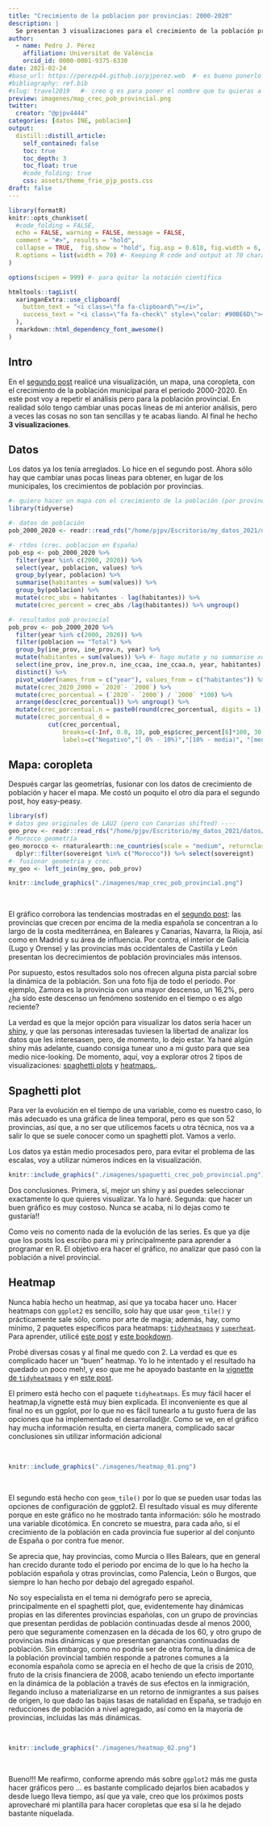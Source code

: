 ```yaml
---
title: "Crecimiento de la poblacion por provincias: 2000-2020"
description: |
  Se presentan 3 visualizaciones para el crecimiento de la población provincial en España para el periodo 2000-2020. La primera, una coropleta, complementa y reafirma el resultado del segundo post. La segunda, un spaghetti plot, que permite ver, hasta cierto punto, la evolución temporal del crecimiento de la población provincial a lo largo del periodo. Por último se presentan 2 heatmaps que complementan al anterior gráfico.
author:
  - name: Pedro J. Pérez
    affiliation: Universitat de València
    orcid_id: 0000-0001-9375-6330
date: 2021-02-24
#base_url: https://perezp44.github.io/pjperez.web  #- es bueno ponerlo
#bibliography: ref.bib
#slug: travel2019   #- creo q es para poner el nombre que tu quieras a la carpeta del post
preview: imagenes/map_crec_pob_provincial.png
twitter:
  creator: "@pjpv4444"
categories: [datos INE, poblacion]
output:
  distill::distill_article:
    self_contained: false
    toc: true
    toc_depth: 3
    toc_float: true   
    #code_folding: true
    css: assets/theme_frie_pjp_posts.css 
draft: false
---
```


```r
library(formatR)
knitr::opts_chunk$set(
  #code_folding = FALSE,
  echo = FALSE, warning = FALSE, message = FALSE,
  comment = "#>", results = "hold",
  collapse = TRUE,  fig.show = "hold", fig.asp = 0.618, fig.width = 6, out.width = "70%", fig.align = "center",
  R.options = list(width = 70) #- Keeping R code and output at 70 characters wide (or less) is recommended for readability on a variety of devices and screen sizes.
)
```

```r
options(scipen = 999) #- para quitar la notación científica
```

```r
htmltools::tagList(
  xaringanExtra::use_clipboard(
    button_text = "<i class=\"fa fa-clipboard\"></i>",
    success_text = "<i class=\"fa fa-check\" style=\"color: #90BE6D\"></i>",
  ),
  rmarkdown::html_dependency_font_awesome()
)
```

## Intro

En el [segundo post](https://perezp44.github.io/pjperez.web/posts/2021-02-10-poblacion-municipal/) realicé una visualización, un mapa, una coropleta, con el crecimiento de la población municipal para el periodo 2000-2020. En este post voy a repetir el análisis pero para la población provincial. En realidad sólo tengo cambiar unas pocas lineas de mi anterior análisis, pero a veces las cosas no son tan sencillas y te acabas liando. Al final he hecho **3 visualizaciones**.

## Datos

Los datos ya los tenía arreglados. Lo hice en el segundo post. Ahora sólo hay que cambiar unas pocas lineas para obtener, en lugar de los municipales, los crecimientos de población por provincias.

```r
#- quiero hacer un mapa con el crecimiento de la población (por provincias) en el periodo 2000-2020
library(tidyverse)

#- datos de población
pob_2000_2020 <- readr::read_rds("/home/pjpv/Escritorio/my_datos_2021/datos/INE/pob_mun/ine_pob_mun_1996_2020.rds")

#- rtdos (crec. poblacion en España)
pob_esp <- pob_2000_2020 %>% 
  filter(year %in% c(2000, 2020)) %>% 
  select(year, poblacion, values) %>% 
  group_by(year, poblacion) %>% 
  summarise(habitantes = sum(values)) %>% 
  group_by(poblacion) %>% 
  mutate(crec_abs = habitantes - lag(habitantes)) %>% 
  mutate(crec_percent = crec_abs /lag(habitantes)) %>% ungroup()

#- resultados pob provincial
pob_prov <- pob_2000_2020 %>% 
  filter(year %in% c(2000, 2020)) %>% 
  filter(poblacion == "Total") %>% 
  group_by(ine_prov, ine_prov.n, year) %>% 
  mutate(habitantes = sum(values)) %>% #- hago mutate y no summarise xq quiero guardar CCAA
  select(ine_prov, ine_prov.n, ine_ccaa, ine_ccaa.n, year, habitantes) %>%
  distinct() %>% 
  pivot_wider(names_from = c("year"), values_from = c("habitantes")) %>% 
  mutate(crec_2020_2000 = `2020`- `2000`) %>% 
  mutate(crec_porcentual = (`2020`- `2000`) / `2000` *100) %>% 
  arrange(desc(crec_porcentual)) %>% ungroup() %>% 
  mutate(crec_porcentual.n = paste0(round(crec_porcentual, digits = 1), "%")) %>% 
  mutate(crec_porcentual_d = 
           cut(crec_porcentual, 
               breaks=c(-Inf, 0.0, 10, pob_esp$crec_percent[6]*100, 30, Inf), 
               labels=c("Negativo","[ 0% - 10%)","[10% - media)", "[media, 30%)", " >30%")))
```

## Mapa: coropleta

Después cargar las geometrías, fusionar con los datos de crecimiento de población y hacer el mapa. Me costó un poquito el otro día para el segundo post, hoy easy-peasy.

```r
library(sf)
# datos geo originales de LAU2 (pero con Canarias shifted) ----
geo_prov <- readr::read_rds("/home/pjpv/Escritorio/my_datos_2021/datos/geo_datos_mios/geo_prov_2020_LAU2_canarias.rds")
# Morocco geometría
geo_morocco <- rnaturalearth::ne_countries(scale = "medium", returnclass = "sf") %>% 
  dplyr::filter(sovereignt %in% c("Morocco")) %>% select(sovereignt)
#- fusionar geometria y crec.
my_geo <- left_join(my_geo, pob_prov) 
```


```r
knitr::include_graphics("./imagenes/map_crec_pob_provincial.png")
```


<br>

El gráfico corrobora las tendencias mostradas en el [segundo post](https://perezp44.github.io/pjperez.web/posts/2021-02-10-poblacion-municipal/): las provincias que crecen por encima de la media española se concentran a lo largo de la costa mediterránea, en Baleares y Canarias, Navarra, la Rioja, así como en Madrid y su área de influencia. Por contra, el interior de Galicia (Lugo y Orense) y las provincias más occidentales de Castilla y León presentan los decrecimientos de población provinciales más intensos.

Por supuesto, estos resultados solo nos ofrecen alguna pista parcial sobre la dinámica de la población. Son una foto fija de todo el periodo. Por ejemplo, Zamora es la provincia con una mayor descenso, un 16,2%, pero ¿ha sido este descenso un fenómeno sostenido en el tiempo o es algo reciente? 

La verdad es que la mejor opción para visualizar los datos sería hacer un [shiny](https://shiny.rstudio.com/), y que las personas interesadas tuviesen la libertad de analizar los datos que les interesasen, pero, de momento, lo dejo estar. Ya haré algún shiny más adelante, cuando consiga tunear uno a mi gusto para que sea medio nice-looking. De momento, aquí, voy a explorar otros 2 tipos de visualizaciones: [spaghetti plots](https://www.data-to-viz.com/caveat/spaghetti.html) y [heatmaps.](https://www.r-graph-gallery.com/heatmap).

## Spaghetti plot 

Para ver la evolución en el tiempo de una variable, como es nuestro caso, lo más adecuado es una gráfica de linea temporal, pero es que son 52 provincias, así que, a no ser que utilicemos facets u otra técnica, nos va a salir lo que se suele conocer como un spaghetti plot. Vamos a verlo.

Los datos ya están medio procesados pero, para evitar el problema de las escalas, voy a utilizar números índices en la visualización.

```r
knitr::include_graphics("./imagenes/spaguetti_crec_pob_provincial.png")
```

Dos conclusiones. Primera, sí, mejor un shiny y así puedes seleccionar exactamente lo que quieres visualizar. Ya lo haré. Segunda: que hacer un buen gráfico es muy costoso. Nunca se acaba, ni lo dejas como te gustaría!!

Como veis no comento nada de la evolución de las series. Es que ya dije que los posts los escribo para mi y principalmente para aprender a programar en R. El objetivo era hacer el gráfico, no analizar  que pasó con la población a nivel provincial.

## Heatmap

Nunca había hecho un heatmap, así que ya tocaba hacer uno. Hacer heatmaps con `ggplot2` es sencillo, solo hay que usar `geom_tile()` y prácticamente sale sólo, como por arte de magia; además, hay, como mínimo, 2 paquetes específicos para heatmaps: [`tidyheatmaps`](https://jbengler.github.io/tidyheatmaps/articles/tidyheatmap.html) y [`superheat`](https://rlbarter.github.io/superheat/index.html). Para aprender, utilicé  [este post](https://www.royfrancis.com/a-guide-to-elegant-tiled-heatmaps-in-r-2019/) y [este bookdown](https://rkabacoff.github.io/datavis/Other.html#heatmaps).

Probé diversas cosas y al final me quedo con 2. La verdad es que es complicado hacer un "buen" heatmap. Yo lo he intentado y el resultado ha quedado un poco meh!, y eso que me he apoyado bastante en la [vignette de `tidyheatmaps`](https://jbengler.github.io/tidyheatmaps/articles/tidyheatmap.html) y en [este post](https://www.royfrancis.com/a-guide-to-elegant-tiled-heatmaps-in-r-2019/).

El primero está hecho con el paquete `tidyheatmaps`. Es muy fácil hacer el heatmap,la vignette está muy bien explicada. El inconveniente es que al final no es un ggplot, por lo que no es fácil tunearlo a tu gusto fuera de las opciones que ha implementado el desarrollad@r. Como se ve, en el gráfico hay mucha información resulta, en cierta manera, complicado sacar conclusiones sin utilizar información adicional

<br>

```r
knitr::include_graphics("./imagenes/heatmap_01.png")
```

<br>

El segundo está hecho con `geom_tile()` por lo que se pueden usar todas las opciones de configuración de ggplot2. El resultado visual es muy diferente porque en este gráfico no he mostrado tanta información: sólo he mostrado una variable dicotómica. En concreto se muestra, para cada año, si el crecimiento de la población en cada provincia fue superior al del conjunto de España o por contra fue menor.

Se aprecia que, hay provincias, como Murcia o Illes Balears, que en general han crecido durante todo el periodo por encima de lo que lo ha hecho la población española y otras provincias, como Palencia, León o Burgos, que siempre lo han hecho por debajo del agregado español.

No soy especialista en el tema ni demógrafo pero se aprecia, principalmente en el spaghetti plot, que, evidentemente hay dinámicas propias en las diferentes provincias españolas, con un grupo de provincias que presentan perdidas de población continuadas desde al menos 2000, pero que seguramente comenzasen en la década de los 60, y otro grupo de provincias más dinámicas y que presentan ganancias continuadas de población. Sin embargo, como no podría ser de otra forma, la dinámica de la población provincial también responde a patrones comunes a la economía española como se aprecia en el hecho de que la crisis de 2010, fruto de la crisis financiera de 2008, acabo teniendo un efecto importante en la dinámica de la población a través de sus efectos en la inmigración, llegando incluso a materializarse en un retorno de inmigrantes a sus países de origen, lo que dado las bajas tasas de natalidad en España, se tradujo en reducciones de población a nivel agregado, así como en la mayoría de provincias, incluidas las más dinámicas.

<br>


```r
knitr::include_graphics("./imagenes/heatmap_02.png")
```

<br>

Bueno!!! Me reafirmo, conforme aprendo más sobre `ggplot2` más me gusta hacer gráficos pero ... es bastante complicado dejarlos bien acabados y desde luego lleva tiempo, así que ya vale, creo que los próximos posts aprovecharé mi plantilla para hacer coropletas que esa sí la he dejado bastante niquelada.



